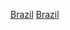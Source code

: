 {{Portal|體育運動}}
{{Year by category
| m = 2
| c = 0
| d = 1
| y = 5
| cat     = 巴西體育
| sortkey = 體育
| parent  = 各年份巴西體育
| subcat  = 2015年巴西
}}

[[Category:2015年各國體育|Brazil]]
[[Category:2015年南美洲體育|Brazil]]